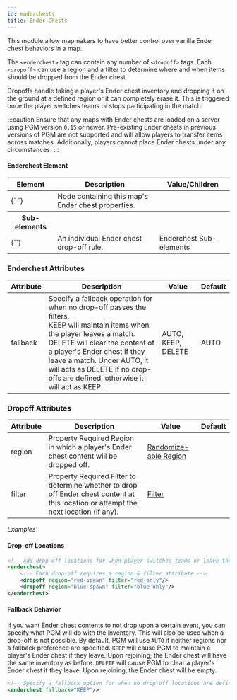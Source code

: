 ```yaml
---
id: enderchests
title: Ender Chests
---
```


This module allow mapmakers to have better control over vanilla Ender chest behaviors in a map.

The `<enderchest>` tag can contain any number of `<dropoff>` tags. Each `<dropoff>` can use a region and a filter to
determine where and when items should be dropped from the Ender chest.

Dropoffs handle taking a player's Ender chest inventory and dropping it on the ground at a defined region or it can completely erase it.
This is triggered once the player switches teams or stops participating in the match.

:::caution
Ensure that any maps with Ender chests are loaded on a server using PGM version `0.15` or newer. 
Pre-existing Ender chests in previous versions of PGM are not supported and will allow players to transfer items across matches.
Additionally, players cannot place Ender chests under any circumstances.
:::

#### Enderchest Element

<div className="table-container">
  <table>
    <thead>
      <tr>
        <th>Element</th>
        <th>Description</th>
        <th>Value/Children</th>
      </tr>
    </thead>
    <tbody>
      <tr>
        <td>
          <label>{`<enderchest> </enderchest>`}</label>
        </td>
        <td>Node containing this map's Ender chest properties.</td>
        <td />
      </tr>
      <tr>
        <th>Sub-elements</th>
        <th />
        <th />
      </tr>
      <tr>
        <td>
          <label>{`<dropoff>`}</label>
        </td>
        <td>An individual Ender chest drop-off rule.</td>
        <td>
          <span className="badge badge--secondary">
            Enderchest Sub-elements
          </span>
        </td>
      </tr>
    </tbody>
  </table>
</div>

### Enderchest Attributes

<div className="table-container">
  <table>
    <thead>
      <tr>
        <th style={{ minWidth: "130px" }}>Attribute</th>
        <th>Description</th>
        <th>Value</th>
        <th>Default</th>
      </tr>
    </thead>
    <tbody>
      <tr>
        <td>
          <label>fallback</label>
        </td>
        <td>
          Specify a fallback operation for when no drop-off passes the filters.<br />
          <label>KEEP</label> will maintain items when the player leaves a match.<br />
          <label>DELETE</label> will clear the content of a player's Ender chest if they leave a match.
          Under <label>AUTO</label>, it will acts as <label>DELETE</label> if no drop-offs are 
          defined, otherwise it will act as <label>KEEP</label>. 
        </td>
        <td>
          <label>AUTO</label>, <label>KEEP</label>, <label>DELETE</label>
        </td>
        <td>
          <label>AUTO</label>
        </td>
      </tr>
    </tbody>
  </table>
</div>

### Dropoff Attributes

<div className="table-container">
  <table>
    <thead>
      <tr>
        <th style={{ minWidth: "130px" }}>Attribute</th>
        <th>Description</th>
        <th>Value</th>
        <th>Default</th>
      </tr>
    </thead>
    <tbody>
      <tr>
        <td>
          <label>region</label>
        </td>
        <td>
          <span
            className="badge badge--secondary"
            title="Can be either this attribute or a sub-element."
          >
            Property
          </span>
          <span className="badge badge--danger">Required</span>
          Region in which a player's Ender chest content will be dropped off.
        </td>
        <td>
          <a href="/docs/modules/mechanics/regions">Randomize-able Region</a>
        </td>
        <td />
      </tr>
      <tr>
        <td>
          <label>filter</label>
        </td>
        <td>
          <span
            className="badge badge--secondary"
            title="Can be either this attribute or a sub-element."
          >
            Property
          </span>
          <span className="badge badge--danger">Required</span>
          Filter to determine whether to drop off Ender chest content at this location
          or attempt the next location (if any).
        </td>
        <td>
          <a href="/docs/modules/mechanics/filters">Filter</a>
        </td>
        <td />
      </tr>
    </tbody>
  </table>
</div>

_Examples_

#### Drop-off Locations

```xml
<!-- Add drop-off locations for when player switches teams or leave the match -->
<enderchest>
    <!-- Each drop-off requires a region & filter attribute -->
    <dropoff region="red-spawn" filter="red-only"/>
    <dropoff region="blue-spawn" filter="blue-only"/>
</enderchest>
```

#### Fallback Behavior

If you want Ender chest contents to not drop upon a certain event, you can specify what PGM will do with the inventory.
This will also be used when a drop-off is not possible.
By default, PGM will use `AUTO` if neither regions nor a fallback preference are specified.
`KEEP` will cause PGM to maintain a player's Ender chest if they leave. Upon rejoining, the Ender chest
will have the same inventory as before.
`DELETE` will cause PGM to clear a player's Ender chest if they leave. Upon rejoining, the Ender chest will be empty.

```xml
<!-- Specify a fallback option for when no drop-off locations are defined -->
<enderchest fallback="KEEP"/>
```
